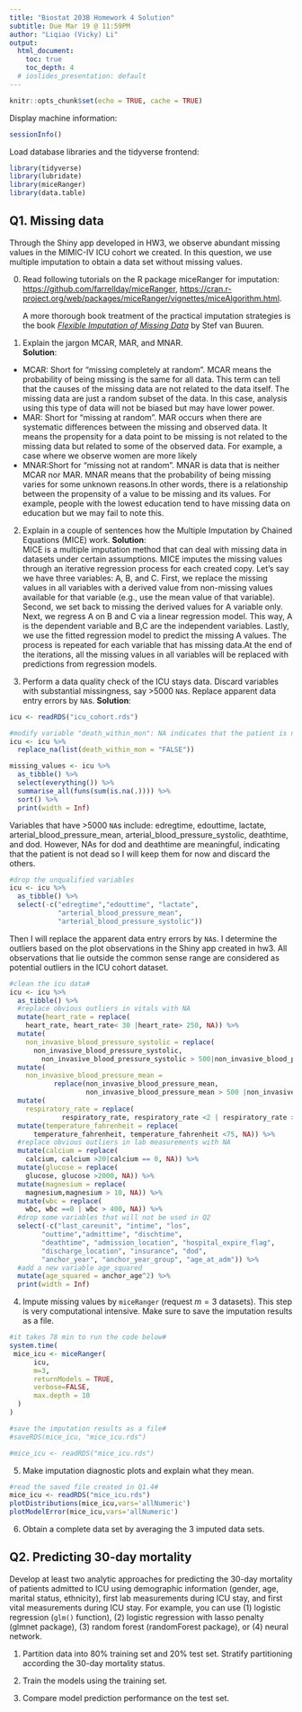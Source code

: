 ```yaml
---
title: "Biostat 203B Homework 4 Solution"
subtitle: Due Mar 19 @ 11:59PM
author: "Liqiao (Vicky) Li"
output:
  html_document:
    toc: true
    toc_depth: 4
  # ioslides_presentation: default
---
```


```r
knitr::opts_chunk$set(echo = TRUE, cache = TRUE)
```
                      
Display machine information:
```r
sessionInfo()
```
Load database libraries and the tidyverse frontend:
```r
library(tidyverse)
library(lubridate)
library(miceRanger)
library(data.table)
```

## Q1. Missing data

Through the Shiny app developed in HW3, we observe abundant missing values in the MIMIC-IV ICU cohort we created. In this question, we use multiple imputation to obtain a data set without missing values.

0. Read following tutorials on the R package miceRanger for imputation: <https://github.com/farrellday/miceRanger>, <https://cran.r-project.org/web/packages/miceRanger/vignettes/miceAlgorithm.html>.

    A more thorough book treatment of the practical imputation strategies is the book [*_Flexible Imputation of Missing Data_*](https://stefvanbuuren.name/fimd/) by Stef van Buuren. 

1. Explain the jargon MCAR, MAR, and MNAR.  
**Solution**:  
- MCAR: Short for "missing completely at random". MCAR means the probability of being missing is the same for all data. This term can tell that the causes of the missing data are not related to the data itself. The missing data are just a random subset of the data. In this case, analysis using this type of data will not be biased but may have lower power.
- MAR: Short for "missing at random". MAR occurs when there are systematic differences between the missing and observed data. It means the propensity for a data point to be missing is not related to the missing data but related to some of the observed data. For example, a case where we observe women are more likely 
- MNAR:Short for "missing not at random". MNAR is data that is neither MCAR nor MAR. MNAR means that the probability of being missing varies for some unknown reasons.In other words, there is a relationship between the propensity of a value to be missing and its values. For example, people with the lowest education tend to have missing data on education but we may fail to note this.


2. Explain in a couple of sentences how the Multiple Imputation by Chained Equations (MICE) work.
**Solution**:  
MICE is a multiple imputation method that can deal with missing data in datasets under certain assumptions. MICE imputes the missing values through an iterative regression process for each created copy. Let's say we have three variables: A, B, and C. First, we replace the missing values in all variables with a derived value from non-missing values available for that variable (e.g., use the mean value of that variable). Second, we set back to missing the derived values for A variable only. Next, we regress A on B and C via a linear regression model. This way, A is the dependent variable and B,C are the independent variables. Lastly, we use the fitted regression model to predict the missing A values. The process is repeated for each variable that has missing data.At the end of the iterations, all the missing values in all variables will be replaced with predictions from regression models.

3. Perform a data quality check of the ICU stays data. Discard variables with substantial missingness, say >5000 `NA`s. Replace apparent data entry errors by `NA`s.
**Solution**:  
```r
icu <- readRDS("icu_cohort.rds") 

#modify variable "death_within_mon": NA indicates that the patient is not dead, so I replace NA with FALSE
icu <- icu %>%
  replace_na(list(death_within_mon = "FALSE"))

missing_values <- icu %>%
  as_tibble() %>%
  select(everything()) %>%
  summarise_all(funs(sum(is.na(.)))) %>% 
  sort() %>%
  print(width = Inf)
```
Variables that have >5000 `NA`s include: edregtime, edouttime, lactate, arterial_blood_pressure_mean, arterial_blood_pressure_systolic, deathtime, and dod. However, NAs for dod and deathtime are meaningful, indicating that the patient is not dead so I will keep them for now and discard the others.  
```r
#drop the unqualified variables
icu <- icu %>%
  as_tibble() %>%
  select(-c("edregtime","edouttime", "lactate", 
            "arterial_blood_pressure_mean", 
            "arterial_blood_pressure_systolic")) 
```
Then I will replace the apparent data entry errors by `NA`s. I determine the outliers based on the plot observations in the Shiny app created in hw3. All observations that lie outside the common sense range are considered as potential outliers in the ICU cohort dataset. 

```r
#clean the icu data#
icu <- icu %>%
  as_tibble() %>%
  #replace obvious outliers in vitals with NA
  mutate(heart_rate = replace(
    heart_rate, heart_rate< 30 |heart_rate> 250, NA)) %>%
  mutate(
    non_invasive_blood_pressure_systolic = replace(
      non_invasive_blood_pressure_systolic, 
        non_invasive_blood_pressure_systolic > 500|non_invasive_blood_pressure_systolic < 20, NA)) %>%
  mutate(
    non_invasive_blood_pressure_mean = 
           replace(non_invasive_blood_pressure_mean, 
                   non_invasive_blood_pressure_mean > 500 |non_invasive_blood_pressure_mean < 20, NA)) %>%
  mutate(
    respiratory_rate = replace(
             respiratory_rate, respiratory_rate <2 | respiratory_rate > 150, NA)) %>%
  mutate(temperature_fahrenheit = replace(
      temperature_fahrenheit, temperature_fahrenheit <75, NA)) %>%
  #replace obvious outliers in lab measurements with NA
  mutate(calcium = replace(
    calcium, calcium >20|calcium == 0, NA)) %>%
  mutate(glucose = replace(
    glucose, glucose >2000, NA)) %>%
  mutate(magnesium = replace(
    magnesium,magnesium > 10, NA)) %>%
  mutate(wbc = replace(
    wbc, wbc ==0 | wbc > 400, NA)) %>%
  #drop some variables that will not be used in Q2
  select(-c("last_careunit", "intime", "los",
        "outtime","admittime", "dischtime", 
        "deathtime", "admission_location", "hospital_expire_flag",
        "discharge_location", "insurance", "dod", 
        "anchor_year", "anchor_year_group", "age_at_adm")) %>%
  #add a new variable age_squared
  mutate(age_squared = anchor_age^2) %>%
  print(width = Inf)
```


4. Impute missing values by `miceRanger` (request $m=3$ datasets). This step is very computational intensive. Make sure to save the imputation results as a file.

```r
#it takes 78 min to run the code below#
system.time(
 mice_icu <- miceRanger(
      icu,
      m=3,
      returnModels = TRUE,
      verbose=FALSE,
      max.depth = 10
  )
)
```

```r
#save the imputation results as a file#
#saveRDS(mice_icu, "mice_icu.rds")

#mice_icu <- readRDS("mice_icu.rds")
```
5. Make imputation diagnostic plots and explain what they mean.

```r
#read the saved file created in Q1.4#
mice_icu <- readRDS("mice_icu.rds")
plotDistributions(mice_icu,vars='allNumeric')
plotModelError(mice_icu,vars='allNumeric')
```


6. Obtain a complete data set by averaging the 3 imputed data sets.

## Q2. Predicting 30-day mortality

Develop at least two analytic approaches for predicting the 30-day mortality of patients admitted to ICU using demographic information (gender, age, marital status, ethnicity), first lab measurements during ICU stay, and first vital measurements during ICU stay. For example, you can use (1) logistic regression (`glm()` function), (2) logistic regression with lasso penalty (glmnet package), (3) random forest (randomForest package), or (4) neural network.

1. Partition data into 80% training set and 20% test set. Stratify partitioning according the 30-day mortality status.

2. Train the models using the training set.

3. Compare model prediction performance on the test set.
